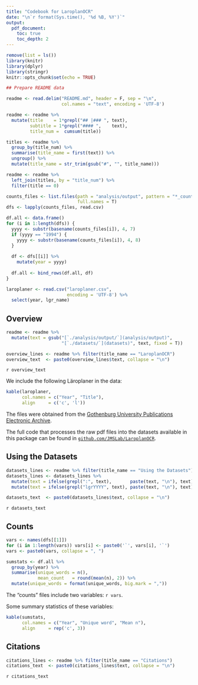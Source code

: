 ```yaml
---
title: "Codebook for LaroplanOCR"
date: "\n`r format(Sys.time(), '%d %B, %Y')`"
output:
  pdf_document:
    toc: true
    toc_depth: 2
---
```


```r
remove(list = ls())
library(knitr)
library(dplyr)
library(stringr)
knitr::opts_chunk$set(echo = TRUE)

## Prepare README data

readme <- read.delim("README.md", header = F, sep = "\n",
                     col.names = "text", encoding = 'UTF-8')

readme <- readme %>%
  mutate(title    = 1*grepl("## |### ", text),
         subtitle = 1*grepl("#### ",    text),
         title_num =  cumsum(title))

titles <- readme %>%
  group_by(title_num) %>%
  summarise(title_name = first(text)) %>%
  ungroup() %>%
  mutate(title_name = str_trim(gsub("#", "", title_name)))

readme <- readme %>%
  left_join(titles, by = "title_num") %>%
  filter(title == 0)

```


```r
counts_files <- list.files(path = "analysis/output", pattern = "*_counts.csv",
                           full.names = T)
dfs <- lapply(counts_files, read.csv)

df.all <- data.frame()
for (i in 1:length(dfs)) {
  yyyy <- substr(basename(counts_files[i]), 4, 7)
  if (yyyy == "1994") {
    yyyy <- substr(basename(counts_files[i]), 4, 8)
  }
  
  df <- dfs[[i]] %>%
    mutate(year = yyyy)
  
  df.all <- bind_rows(df.all, df)
}

laroplaner <- read.csv("laroplaner.csv",
                       encoding = 'UTF-8') %>%
  select(year, lgr_name)
```


## Overview
```r
readme <- readme %>%
  mutate(text = gsub("[`./analysis/output/`](analysis/output)",
                     "[`./datasets/`](datasets)", text, fixed = T))

overview_lines <- readme %>% filter(title_name == "LaroplanOCR")
overview_text  <- paste0(overview_lines$text, collapse = "\n")
```


`r overview_text`

We include the following Läroplaner in the data:

```r
kable(laroplaner,
      col.names = c("Year", "Title"),
      align     = c('c', 'l'))
```

The files were obtained from the [Gothenburg University Publications Electronic Archive](https://gupea.ub.gu.se/).

The full code that processes the raw pdf files into the datasets available in this package can be found in [`github.com/JMSLab/LaroplanOCR`](https://github.com/JMSLab/LaroplanOCR).


## Using the Datasets
```r
datasets_lines <- readme %>% filter(title_name == "Using the Datasets")
datasets_lines <- datasets_lines %>%
  mutate(text = ifelse(grepl(":", text),       paste(text, "\n"), text)) %>%
  mutate(text = ifelse(grepl("lgrYYYY", text), paste(text, "\n"), text))

datasets_text  <- paste0(datasets_lines$text, collapse = "\n")
```


`r datasets_text`

## Counts
```r
vars <- names(dfs[[1]])
for (i in 1:length(vars)) vars[i] <- paste0('`', vars[i], '`')
vars <- paste0(vars, collapse = ", ")

sumstats <- df.all %>%
  group_by(year) %>%
  summarise(unique_words = n(),
            mean_count   = round(mean(n), 2)) %>%
  mutate(unique_words = format(unique_words, big.mark = ","))
```

The "counts" files include two variables: `r vars`.

Some summary statistics of these variables:
```r
kable(sumstats,
      col.names = c("Year", "Unique word", "Mean n"),
      align     = rep('c', 3))
```


## Citations
```r
citations_lines <- readme %>% filter(title_name == "Citations")
citations_text  <- paste0(citations_lines$text, collapse = "\n")
```

`r citations_text`
